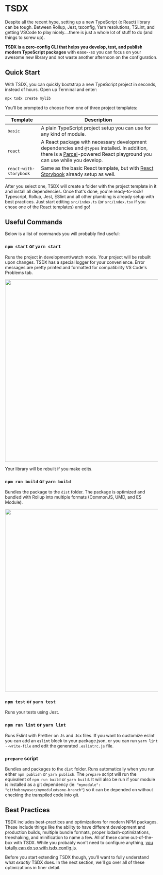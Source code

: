
# TSDX

<Features />

Despite all the recent hype, setting up a new TypeScript (x React)
library can be tough. Between Rollup, Jest, tsconfig, Yarn resolutions,
TSLint, and getting VSCode to play nicely....there is just a whole lot
of stuff to do (and things to screw up).

**TSDX is a zero-config CLI that helps you develop, test, and publish
modern TypeScript packages** with ease--so you can focus on your awesome
new library and not waste another afternoon on the configuration.

## Quick Start

With TSDX, you can quickly bootstrap a new TypeScript project in seconds, instead of hours. Open up Terminal and enter:

```bash
npx tsdx create mylib
```

You'll be prompted to choose from one of three project templates:

| Template               | Description                                                                                                                                                                                     |
| ---------------------- | ----------------------------------------------------------------------------------------------------------------------------------------------------------------------------------------------- |
| `basic`                | A plain TypeScript project setup you can use for any kind of module.                                                                                                                            |
| `react`                | A React package with necessary development dependencies and `@types` installed. In addition, there is a [Parcel](https://parceljs.org/)-powered React playground you can use while you develop. |
| `react-with-storybook` | Same as the basic React template, but with [React Storybook](https://storybook.js.org/) already setup as well.                                                                                  |

After you select one, TSDX will create a folder with the project template in it and install all dependencies. Once that's done, you're ready-to-rock! Typescript, Rollup, Jest, ESlint and all other plumbing is already setup with best practices. Just start editing `src/index.ts` (or `src/index.tsx` if you chose one of the React templates) and go!

## Useful Commands

Below is a list of commands you will probably find useful:

### `npm start` or `yarn start`

Runs the project in development/watch mode. Your project will be rebuilt upon changes. TSDX has a special logger for your convenience. Error messages are pretty printed and formatted for compatibility VS Code's Problems tab.

<img
  src="https://user-images.githubusercontent.com/4060187/52168303-574d3a00-26f6-11e9-9f3b-71dbec9ebfcb.gif"
  width="600"
/>

Your library will be rebuilt if you make edits.

### `npm run build` or `yarn build`

Bundles the package to the `dist` folder.
The package is optimized and bundled with Rollup into multiple formats (CommonJS, UMD, and ES Module).

<img
  src="https://user-images.githubusercontent.com/4060187/52168322-a98e5b00-26f6-11e9-8cf6-222d716b75ef.gif"
  width="600"
/>

### `npm test` or `yarn test`

Runs your tests using Jest.

### `npm run lint` or `yarn lint`

Runs Eslint with Prettier on .ts and .tsx files.
If you want to customize eslint you can add an `eslint` block to your package.json, or you can run `yarn lint --write-file` and edit the generated `.eslintrc.js` file.

### `prepare` script

Bundles and packages to the `dist` folder.
Runs automatically when you run either `npm publish` or `yarn publish`. The `prepare` script will run the equivalent of `npm run build` or `yarn build`. It will also be run if your module is installed as a git dependency (ie: `"mymodule": "github:myuser/mymodule#some-branch"`) so it can be depended on without checking the transpiled code into git.

## Best Practices

TSDX includes best-practices and optimizations for modern NPM packages. These include things like the ability to have different development and production builds, multiple bundle formats, proper lodash-optimizations, treeshaking, and minification to name a few. All of these come out-of-the-box with TSDX. While you probably won't need to configure anything, [you totally can do so with tsdx.config.js](customization).

Before you start extending TSDX though, you'll want to fully understand what _exactly_ TSDX does. In the next section, we'll go over all of these optimizations in finer detail.
